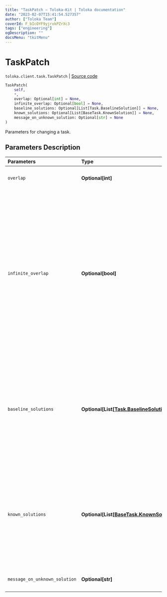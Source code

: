 ```yaml
---
title: "TaskPatch — Toloka-Kit | Toloka documentation"
date: "2023-02-07T15:41:54.527357"
author: ["Toloka Team"]
coverId: F_bIcOYF9yjrxkPZrXc3
tags: ["engineering"]
ogDescription: ""
docsMenu: "tkitMenu"
---
```


# TaskPatch
`toloka.client.task.TaskPatch` | [Source code](https://github.com/Toloka/toloka-kit/blob/v1.1.3/src/client/task.py#L177)

```python
TaskPatch(
    self,
    *,
    overlap: Optional[int] = None,
    infinite_overlap: Optional[bool] = None,
    baseline_solutions: Optional[List[Task.BaselineSolution]] = None,
    known_solutions: Optional[List[BaseTask.KnownSolution]] = None,
    message_on_unknown_solution: Optional[str] = None
)
```

Parameters for changing a task.

## Parameters Description

| Parameters | Type | Description |
| :----------| :----| :-----------|
`overlap`|**Optional\[int\]**|<p>The new overlap value.</p>
`infinite_overlap`|**Optional\[bool\]**|<ul> <li>`True` — The task is assigned to all Tolokers. It is usually set for training and control tasks.</li> <li>`False` — An overlap value specified for the task or for the pool is used.</li> </ul> <p></p><p>Default value: `False`.</p>
`baseline_solutions`|**Optional\[List\[[Task.BaselineSolution](/docs-new/toloka-kit/reference/toloka.client.task.Task.BaselineSolution)\]\]**|<p>Preliminary responses for dynamic overlap and aggregation of results by a skill. They are used to calculate a confidence level of the first responses from Tolokers.</p>
`known_solutions`|**Optional\[List\[[BaseTask.KnownSolution](/docs-new/toloka-kit/reference/toloka.client.task.BaseTask.KnownSolution)\]\]**|<p>A list of all responses considered correct. It is used with control and training tasks. If there are several output fields, then you must specify all their correct combinations.</p>
`message_on_unknown_solution`|**Optional\[str\]**|<p>A hint used in training tasks.</p>
